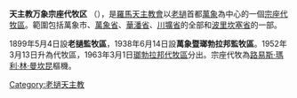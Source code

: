 {{Infobox Roman Catholic diocese 
|Roman Catholic Diocese of = 天主教万象宗座代牧区 
|Latin name of diocese = Apostolicus Vicariatus Vientianensis 
|image = [[File:Laos1_558.jpg|center]] 
|caption = 耶穌聖心堂 
|location = [[老撾|老撾]][[萬象|萬象]] 
|territory =  
|population =  
|rite = [[罗马礼|罗马礼]]
|patron =  
|province =  
|established = 1952年 
|cathedral = 
|co-cathedral = 
|leadership = 主教 
|website =  
|metropolitan = 
|ordinary = 路易斯·瑪利·林·曼坎昆樞機 
|coadjutor archbishop = 
|coadjutor bishop = 
|auxiliary = 
|emeritus = 
}}

'''天主教万象宗座代牧区''' （{{lang-la|Apostolicus Vicariatus Vientianensis}}），是[[羅馬天主教會|羅馬天主教會]]以[[老撾|老撾]]首都[[萬象|萬象]]為中心的一個[[宗座代牧區|宗座代牧區]]。範圍包括萬象市、[[萬象省|萬象省]]、[[華潘省|華潘省]]、[[川壙省|川壙省]]的全部和[[波里坎塞省|波里坎塞省]]的一部。

1899年5月4日設'''老撾監牧區'''，1938年6月14日設'''萬象暨瑯勃拉邦監牧區'''。1952年3月13日升為代牧區，1963年3月1日[[天主教瑯勃拉邦宗座代牧區|瑯勃拉邦代牧區]]分出。宗座代牧為[[路易斯·瑪利·林·曼坎昆|路易斯·瑪利·林·曼坎昆]]樞機。
{{天主教寮國-柬埔寨教省}}
[[Category:老撾天主教|Category:老撾天主教]]